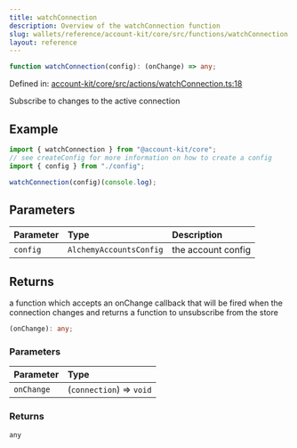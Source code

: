 ```yaml
---
title: watchConnection
description: Overview of the watchConnection function
slug: wallets/reference/account-kit/core/src/functions/watchConnection
layout: reference
---
```


```ts
function watchConnection(config): (onChange) => any;
```

Defined in: [account-kit/core/src/actions/watchConnection.ts:18](https://github.com/alchemyplatform/aa-sdk/blob/923a52171f7246172caf350853843e6680197da9/account-kit/core/src/actions/watchConnection.ts#L18)

Subscribe to changes to the active connection

## Example

```ts
import { watchConnection } from "@account-kit/core";
// see createConfig for more information on how to create a config
import { config } from "./config";

watchConnection(config)(console.log);
```

## Parameters

| Parameter | Type                    | Description        |
| :-------- | :---------------------- | :----------------- |
| `config`  | `AlchemyAccountsConfig` | the account config |

## Returns

a function which accepts an onChange callback that will be fired when the connection changes and returns a function to unsubscribe from the store

```ts
(onChange): any;
```

### Parameters

| Parameter  | Type                     |
| :--------- | :----------------------- |
| `onChange` | (`connection`) => `void` |

### Returns

`any`
